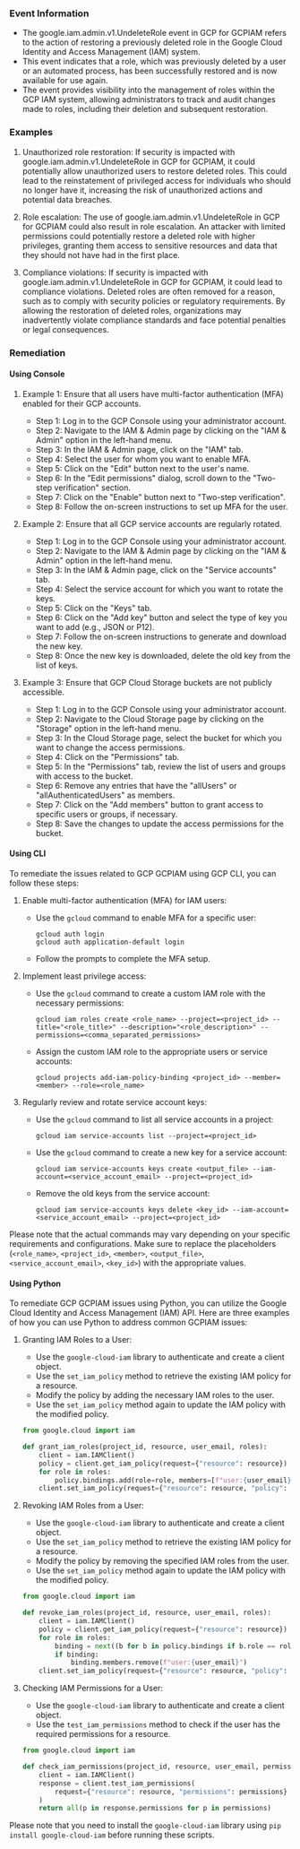 
### Event Information

- The google.iam.admin.v1.UndeleteRole event in GCP for GCPIAM refers to the action of restoring a previously deleted role in the Google Cloud Identity and Access Management (IAM) system.
- This event indicates that a role, which was previously deleted by a user or an automated process, has been successfully restored and is now available for use again.
- The event provides visibility into the management of roles within the GCP IAM system, allowing administrators to track and audit changes made to roles, including their deletion and subsequent restoration.


### Examples

1. Unauthorized role restoration: If security is impacted with google.iam.admin.v1.UndeleteRole in GCP for GCPIAM, it could potentially allow unauthorized users to restore deleted roles. This could lead to the reinstatement of privileged access for individuals who should no longer have it, increasing the risk of unauthorized actions and potential data breaches.

2. Role escalation: The use of google.iam.admin.v1.UndeleteRole in GCP for GCPIAM could also result in role escalation. An attacker with limited permissions could potentially restore a deleted role with higher privileges, granting them access to sensitive resources and data that they should not have had in the first place.

3. Compliance violations: If security is impacted with google.iam.admin.v1.UndeleteRole in GCP for GCPIAM, it could lead to compliance violations. Deleted roles are often removed for a reason, such as to comply with security policies or regulatory requirements. By allowing the restoration of deleted roles, organizations may inadvertently violate compliance standards and face potential penalties or legal consequences.

### Remediation

#### Using Console

1. Example 1: Ensure that all users have multi-factor authentication (MFA) enabled for their GCP accounts.
   - Step 1: Log in to the GCP Console using your administrator account.
   - Step 2: Navigate to the IAM & Admin page by clicking on the "IAM & Admin" option in the left-hand menu.
   - Step 3: In the IAM & Admin page, click on the "IAM" tab.
   - Step 4: Select the user for whom you want to enable MFA.
   - Step 5: Click on the "Edit" button next to the user's name.
   - Step 6: In the "Edit permissions" dialog, scroll down to the "Two-step verification" section.
   - Step 7: Click on the "Enable" button next to "Two-step verification".
   - Step 8: Follow the on-screen instructions to set up MFA for the user.

2. Example 2: Ensure that all GCP service accounts are regularly rotated.
   - Step 1: Log in to the GCP Console using your administrator account.
   - Step 2: Navigate to the IAM & Admin page by clicking on the "IAM & Admin" option in the left-hand menu.
   - Step 3: In the IAM & Admin page, click on the "Service accounts" tab.
   - Step 4: Select the service account for which you want to rotate the keys.
   - Step 5: Click on the "Keys" tab.
   - Step 6: Click on the "Add key" button and select the type of key you want to add (e.g., JSON or P12).
   - Step 7: Follow the on-screen instructions to generate and download the new key.
   - Step 8: Once the new key is downloaded, delete the old key from the list of keys.

3. Example 3: Ensure that GCP Cloud Storage buckets are not publicly accessible.
   - Step 1: Log in to the GCP Console using your administrator account.
   - Step 2: Navigate to the Cloud Storage page by clicking on the "Storage" option in the left-hand menu.
   - Step 3: In the Cloud Storage page, select the bucket for which you want to change the access permissions.
   - Step 4: Click on the "Permissions" tab.
   - Step 5: In the "Permissions" tab, review the list of users and groups with access to the bucket.
   - Step 6: Remove any entries that have the "allUsers" or "allAuthenticatedUsers" as members.
   - Step 7: Click on the "Add members" button to grant access to specific users or groups, if necessary.
   - Step 8: Save the changes to update the access permissions for the bucket.

#### Using CLI

To remediate the issues related to GCP GCPIAM using GCP CLI, you can follow these steps:

1. Enable multi-factor authentication (MFA) for IAM users:
   - Use the `gcloud` command to enable MFA for a specific user:
     ```
     gcloud auth login
     gcloud auth application-default login
     ```
   - Follow the prompts to complete the MFA setup.

2. Implement least privilege access:
   - Use the `gcloud` command to create a custom IAM role with the necessary permissions:
     ```
     gcloud iam roles create <role_name> --project=<project_id> --title="<role_title>" --description="<role_description>" --permissions=<comma_separated_permissions>
     ```
   - Assign the custom IAM role to the appropriate users or service accounts:
     ```
     gcloud projects add-iam-policy-binding <project_id> --member=<member> --role=<role_name>
     ```

3. Regularly review and rotate service account keys:
   - Use the `gcloud` command to list all service accounts in a project:
     ```
     gcloud iam service-accounts list --project=<project_id>
     ```
   - Use the `gcloud` command to create a new key for a service account:
     ```
     gcloud iam service-accounts keys create <output_file> --iam-account=<service_account_email> --project=<project_id>
     ```
   - Remove the old keys from the service account:
     ```
     gcloud iam service-accounts keys delete <key_id> --iam-account=<service_account_email> --project=<project_id>
     ```

Please note that the actual commands may vary depending on your specific requirements and configurations. Make sure to replace the placeholders (`<role_name>`, `<project_id>`, `<member>`, `<output_file>`, `<service_account_email>`, `<key_id>`) with the appropriate values.

#### Using Python

To remediate GCP GCPIAM issues using Python, you can utilize the Google Cloud Identity and Access Management (IAM) API. Here are three examples of how you can use Python to address common GCPIAM issues:

1. Granting IAM Roles to a User:
   - Use the `google-cloud-iam` library to authenticate and create a client object.
   - Use the `set_iam_policy` method to retrieve the existing IAM policy for a resource.
   - Modify the policy by adding the necessary IAM roles to the user.
   - Use the `set_iam_policy` method again to update the IAM policy with the modified policy.

   ```python
   from google.cloud import iam

   def grant_iam_roles(project_id, resource, user_email, roles):
       client = iam.IAMClient()
       policy = client.get_iam_policy(request={"resource": resource})
       for role in roles:
           policy.bindings.add(role=role, members=[f"user:{user_email}"])
       client.set_iam_policy(request={"resource": resource, "policy": policy})
   ```

2. Revoking IAM Roles from a User:
   - Use the `google-cloud-iam` library to authenticate and create a client object.
   - Use the `set_iam_policy` method to retrieve the existing IAM policy for a resource.
   - Modify the policy by removing the specified IAM roles from the user.
   - Use the `set_iam_policy` method again to update the IAM policy with the modified policy.

   ```python
   from google.cloud import iam

   def revoke_iam_roles(project_id, resource, user_email, roles):
       client = iam.IAMClient()
       policy = client.get_iam_policy(request={"resource": resource})
       for role in roles:
           binding = next((b for b in policy.bindings if b.role == role), None)
           if binding:
               binding.members.remove(f"user:{user_email}")
       client.set_iam_policy(request={"resource": resource, "policy": policy})
   ```

3. Checking IAM Permissions for a User:
   - Use the `google-cloud-iam` library to authenticate and create a client object.
   - Use the `test_iam_permissions` method to check if the user has the required permissions for a resource.

   ```python
   from google.cloud import iam

   def check_iam_permissions(project_id, resource, user_email, permissions):
       client = iam.IAMClient()
       response = client.test_iam_permissions(
           request={"resource": resource, "permissions": permissions}
       )
       return all(p in response.permissions for p in permissions)
   ```

Please note that you need to install the `google-cloud-iam` library using `pip install google-cloud-iam` before running these scripts.

